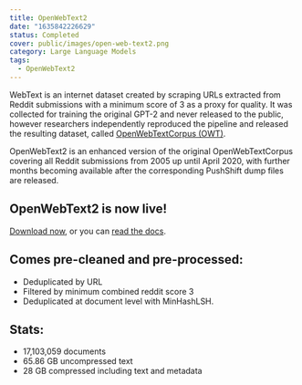 ```yaml
---
title: OpenWebText2
date: "1635842226629"
status: Completed
cover: public/images/open-web-text2.png
category: Large Language Models
tags:
  - OpenWebText2
---
```


WebText is an internet dataset created by scraping URLs extracted from Reddit submissions with a minimum score of 3 as a proxy for quality. It was collected for training the original GPT-2 and never released to the public, however researchers independently reproduced the pipeline and released the resulting dataset, called [OpenWebTextCorpus (OWT)](https://skylion007.github.io/OpenWebTextCorpus/).

OpenWebText2 is an enhanced version of the original OpenWebTextCorpus covering all Reddit submissions from 2005 up until April 2020, with further months becoming available after the corresponding PushShift dump files are released.

## OpenWebText2 is now live!

[Download now](https://the-eye.eu/public/AI/pile_preliminary_components/openwebtext2.jsonl.zst.tar), or you can [read the docs](https://openwebtext2.readthedocs.io).

## Comes pre-cleaned and pre-processed:

- Deduplicated by URL
- Filtered by minimum combined reddit score 3
- Deduplicated at document level with MinHashLSH.

## Stats:

- 17,103,059 documents
- 65.86 GB uncompressed text
- 28 GB compressed including text and metadata
